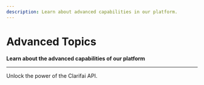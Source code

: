```yaml
---
description: Learn about advanced capabilities in our platform.
---
```


# Advanced Topics

**Learn about the advanced capabilities of our platform**
<hr />

Unlock the power of the Clarifai API.

